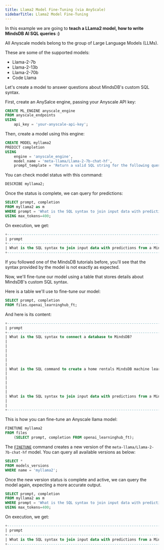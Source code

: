 ```yaml
---
title: Llama2 Model Fine-Tuning (via AnyScale)
sidebarTitle: Llama2 Model Fine-Tuning
---
```



In this example we are going to **teach a LLama2 model, how to write MindsDB AI SQL queries :)**

All Anyscale models belong to the group of Large Language Models (LLMs). 

<Tip>
These are some of the supported models:

- Llama-2-7b
- Llama-2-13b
- Llama-2-70b
- Code Llama

</Tip>

Let's create a model to answer questions about MindsDB's custom SQL syntax.

First, create an AnySalce engine, passing your Anyscale API key:

```sql
CREATE ML_ENGINE anyscale_engine
FROM anyscale_endpoints
USING
    api_key = 'your-anyscale-api-key';
```

Then, create a model using this engine:

```sql
CREATE MODEL myllama2
PREDICT completion
USING
    engine = 'anyscale_engine',
    model_name = 'meta-llama/Llama-2-7b-chat-hf',
    prompt_template = 'Return a valid SQL string for the following question about MindsDB in-database machine learning: {{prompt}}';
```

You can check model status with this command:

```sql
DESCRIBE myllama2;
```

Once the status is complete, we can query for predictions:

```sql
SELECT prompt, completion
FROM myllama2 as m
WHERE prompt = 'What is the SQL syntax to join input data with predictions from a MindsDB machine learning model?'
USING max_tokens=400;
```

On execution, we get:

```sql
+---------------------------------------------------------------------------------------------------+------------------------------------------------------------------------------------------------------+
| prompt                                                                                            | completion                                                                                           |
+---------------------------------------------------------------------------------------------------+------------------------------------------------------------------------------------------------------+
| What is the SQL syntax to join input data with predictions from a MindsDB machine learning model? | The SQL syntax is: SELECT * FROM input_data INNER JOIN predictions ON input_data.id = predictions.id |
+---------------------------------------------------------------------------------------------------+------------------------------------------------------------------------------------------------------+
```

If you followed one of the MindsDB tutorials before, you'll see that the syntax provided by the model is not exactly as expected.

Now, we'll fine-tune our model using a table that stores details about MindsDB's custom SQL syntax.

<Info>
Here is a table we'll use to fine-tune our model:

```sql
SELECT prompt, completion
FROM files.openai_learninghub_ft;
```

And here is its content:

```sql
+---------------------------------------------------------------------------------------------------+------------------------------------------+
| prompt                                                                                            | completion                               |
+---------------------------------------------------------------------------------------------------+------------------------------------------+
| What is the SQL syntax to connect a database to MindsDB?                                          | CREATE DATABASE datasource_name          |
|                                                                                                   | [WITH] [ENGINE [=] engine_name] [,]      |
|                                                                                                   | [PARAMETERS [=] {                        |
|                                                                                                   |    "key": "value",                       |
|                                                                                                   |    ...                                   |
|                                                                                                   |    }];                                   |
|                                                                                                   |                                          |
| What is the SQL command to create a home rentals MindsDB machine learning model?                  | CREATE MODEL                             |
|                                                                                                   |   mindsdb.home_rentals_model             |
|                                                                                                   | FROM example_db                          |
|                                                                                                   |   (SELECT * FROM demo_data.home_rentals) |
|                                                                                                   | PREDICT rental_price;                    |
|                                                                                                   |                                          |
| What is the SQL syntax to join input data with predictions from a MindsDB machine learning model? | SELECT t.column_name, p.column_name, ... |
|                                                                                                   | FROM integration_name.table_name [AS] t  |
|                                                                                                   | JOIN project_name.model_name [AS] p;     |
+---------------------------------------------------------------------------------------------------+------------------------------------------+
```
</Info>

This is how you can fine-tune an Anyscale llama model:

```sql
FINETUNE myllama2
FROM files
    (SELECT prompt, completion FROM openai_learninghub_ft);
```

The [`FINETUNE`](/sql/api/finetune) command creates a new version of the `meta-llama/Llama-2-7b-chat-hf` model. You can query all available versions as below:

```sql
SELECT *
FROM models_versions
WHERE name = 'myllama2';
```

Once the new version status is complete and active, we can query the model again, expecting a more accurate output.

```sql
SELECT prompt, completion
FROM myllama2 as m
WHERE prompt = 'What is the SQL syntax to join input data with predictions from a MindsDB machine learning model?'
USING max_tokens=400;
```

On execution, we get:

```sql
+---------------------------------------------------------------------------------------------------+------------------------------------------------------------------------------------------------------+
| prompt                                                                                            | completion                                                                                           |
+---------------------------------------------------------------------------------------------------+------------------------------------------------------------------------------------------------------+
| What is the SQL syntax to join input data with predictions from a MindsDB machine learning model? | SELECT * FROM mindsdb.models.my_model JOIN mindsdb.input_data_name;                                  |
+---------------------------------------------------------------------------------------------------+------------------------------------------------------------------------------------------------------+
```
